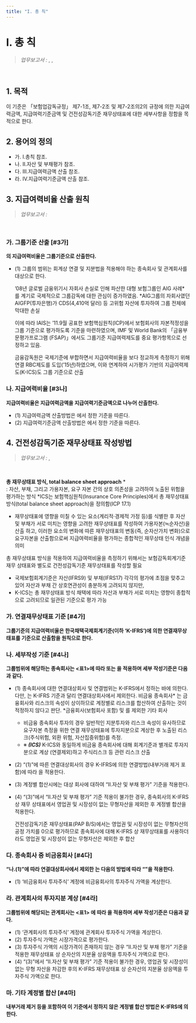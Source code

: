 ```yaml
---
title: "I. 총 칙"
---
```

# I. 총 칙

> _업무보고서 :_ <OverlayDemo id ="AI717"/>, <OverlayDemo id ="AI701"/>, <OverlayDemo id ="AI711"/>
<br/>

## 1. 목적
이 기준은 「보험업감독규정」 제7-1조, 제7-2조 및 제7-2조의2의 규정에 의한 지급여력금액, 지급여력기준금액 및 건전성감독기준 재무상태표에 대한 세부사항을 정함을 목적으로 한다.



## 2. 용어의 정의
- 가. I.총칙 참조.
- 나. II.자산 및 부채평가 참조.
- 다. III.지급여력금액 산출 참조.
- 라. IV.지급여력기준금액 산출 참조.

## 3. 지급여력비율 산출 원칙

> _업무보고서 :_ <OverlayDemo id ="AI717"/>
<br/>

### 가. 그룹기준 산출 [#3가]
**<OverlayDemo id="보험회사" />의 지급여력비율은 그룹기준으로 산출한다.**
- (1) 그룹의 범위는 회계상 연결 및 지분법을 적용해야 하는 종속회사 및 관계회사를 대상으로 한다.

  <Accordion multiple activeIndex={[]}>
    <AccordionTab header="그룹기준 지급여력비율 산출배경">

  ’08년 글로벌 금융위기시 자회사 손실로 인해 파산한 대형 보험그룹인 AIG 사례* 를 계기로 국제적으로 그룹감독에 대한 관심이 증가하였음.
  <SubText> *AIG그룹의 자회사였던 AIGFP(투자은행)가 CDS(4,410억 달러) 등 고위험 자산에 투자하여 그룹 전체에 막대한 손실</SubText>

  이에 따라 IAIS는 ’11.9월 공표한 보험핵심원칙(ICP)에서 보험회사의 자본적정성을 그룹 기준으로 평가하도록 기준을 마련하였으며, IMF 및 World Bank의 「금융부문평가프로그램 (FSAP)」에서도 그룹기준 지급여력제도를 중요 평가항목으로 선정하고 있음.

  금융감독원은 국제기준에 부합하면서 지급여력비율을 보다 정교하게 측정하기 위해 연결 RBC제도를 도입(’15년)하였으며, 이와 연계하여 시가평가 기반의 지급여력제도(K-ICS)도 그룹 기준으로 산출

    </AccordionTab>
  </Accordion>

### 나. 지급여력비율 [#3나]

**지급여력비율은 지급여력금액을 지급여력기준금액으로 나누어 산출한다.**
- (1) 지급여력금액 산출방법은 <OverlayDemo id="300" />에서 정한 기준을 따른다.
- (2) 지급여력기준금액 산출방법은 <OverlayDemo id="400" />에서 정한 기준을 따른다.

## 4. 건전성감독기준 재무상태표 작성방법

> _업무보고서 :_ <OverlayDemo id ="AI701"/>, <OverlayDemo id ="AI711"/>
<br/>

<Accordion multiple activeIndex={[0]}>
<AccordionTab header ="건전성감독기준 재무상태표 별도 작성의 필요성">

**총 재무상태표 방식, total balance sheet approach** \* <br/> : 자산, 부채, 그리고 가용자본, 요구 자본 간의 상호 의존성을 고려하여 노출된 위험을 평가하는 방식
<SubText> *ICS는 보험핵심원칙(Insurance Core Principles)에서 총 재무상태표 방식(total balance sheet approach)을 정의함(ICP 17.1)</SubText>
- 재무상태표에 영향을 미칠 수 있는 요소(계리적·경제적 가정 등)를 식별한 후 자산 및 부채가 서로 미치는 영향을 고려한 재무상태표를 작성하여 가용자본(≒순자산)을 산출 하고, 이러한 요소의 변화에 따른 재무상태표의 변동(즉, 순자산가치 변화)으로 요구자본을 산출함으로써 지급여력비율을 평가하는 종합적인 재무상태 인식 개념을 의미

총 재무상태표 방식을 적용하여 지급여력비율을 측정하기 위해서는 보험감독회계기준 재무 상태표와 별도로 건전성감독기준 재무상태표를 작성할 필요
- 국제보험회계기준은 자산(IFRS9) 및 부채(IFRS17) 각각의 평가에 초점을 맞추고 있어 자산과 부채 간 상호연관성이 충분하게 고려되지 않지만,
- K-ICS는 총 재무상태표 방식 채택에 따라 자산과 부채가 서로 미치는 영향이 종합적으로 고려되므로 일관된 기준으로 평가 가능
</AccordionTab>
</Accordion>

### 가. 연결재무상태표 기준 [#4가]
**그룹기준의 지급여력비율은 한국채택국제회계기준(이하 ‘K-IFRS’)에 의한 연결재무상태표를 기준으로 산출함을 원칙으로 한다.**

### 나. 세부작성 기준 [#4나]
**그룹범위에 해당하는 종속회사는 \<표1>에 따라 <OverlayDemo id="계정별합산"/> 또는 <OverlayDemo id="투자지분계상"/>을 적용하며 세부 작성기준은 다음과 같다.**

<CenterImg src ="/kics/table1.png" caption="<표1> 건전성감독기준 재무상태표 작성방법" width={600} />

- (1) 종속회사에 대한 연결대상회사 및 연결범위는 K-IFRS에서 정하는 바에 의한다. 다만, <OverlayDemo id="비금융회사" />는 K-IFRS 기준과 달리 연결대상회사에서 제외한다.
  <Accordion multiple activeIndex={[]}>
  <AccordionTab header="비금융회사를 연결대상회사에서 제외하는 이유">
  비금융 종속회사* 는 금융회사와 리스크의 속성이 상이하므로 계정별로 리스크를 합산하여 산출하는 것이 적정하지 않다고 판단.
  <SubText> *금융회사(보험회사 포함) 및 <OverlayDemo id="보험업관련회사" />를 제외한 기타 회사</SubText>

  - 비금융 종속회사 투자의 경우 일반적인 지분투자와 리스크 속성이 유사하므로 요구자본 측정을 위한 연결 재무상태표에 투자지분으로 계상한 후 노출된 리스크(주식위험, 외환 위험, 자산집중위험)를 측정.
  - ※ **_(ICS)_** K-ICS와 동일하게 비금융 종속회사에 대해 회계기준과 별개로 투자지분으로 계상 (연결제외)하고 주식리스크 등 관련 리스크 산출
  </AccordionTab>
  </Accordion>

- (2) “(1)”에 따른 연결대상회사의 경우 K-IFRS에 의한 연결방법(내부거래 제거 포함)에 따라 <OverlayDemo id="계정별합산" />을 적용한다.
- (3) 계정별 합산시에는 대상 회사에 대하여 “II.자산 및 부채 평가” 기준을 적용한다.
- (4) “(3)”에서 “II.자산 및 부채 평가” 기준 적용이 불가한 경우, 종속회사의 K-IFRS 상 재무 상태표에서 영업권 및 시장성이 없는 무형자산을 제외한 후 계정별 합산을 적용한다.
  <Accordion multiple activeIndex={[]}>
  <AccordionTab header="“II.자산 및 부채 평가” 기준 적용이 불가한 경우, 종속회사의 K-IFRS 상 재무상태표에서 영업권 및 시장성이 없는 무형자산을 제외한 후 계정별 합산을 적용하는 이유 ">

    건전성감독기준 재무상태표(PAP B/S)에서는 영업권 및 시장성이 없는 무형자산의 공정 가치를 0으로 평가하므로 종속회사에 대해 K-IFRS 상 재무상태표를 사용하더라도 영업권 및 시장성이 없는 무형자산은 제외한 후 합산
  </AccordionTab>
  </Accordion>

### 다. 종속회사 중 비금융회사 [#4다]
**“나.(1)”에 따라 연결대상회사에서 제외한 <OverlayDemo id="비금융회사"/>는 다음의 방법에 따라 “<OverlayDemo id="투자지분계상" />”을 적용한다.**
- (1) ‘비금융회사 투자주식’ 계정에 비금융회사의 투자주식 가액을 계상한다.

### 라. 관계회사의 투자지분 계상 [#4라]
**그룹범위에 해당되는 관계회사는 \<표1> 에 따라 <OverlayDemo id="투자지분계상"/>을 적용하며 세부 작성기준은 다음과 같다.**

- (1) ‘관계회사의 투자주식’ 계정에 관계회사 투자주식 가액을 계상한다.
- (2) 투자주식 가액은 시장가격으로 평가한다.
- (3) 투자주식 가액의 시장가격이 존재하지 않는 경우 “II.자산 및 부채 평가” 기준을 적용한 재무상태표 상 순자산의 지분율 상응액을 투자주식 가액으로 한다.
- (4) “(3)”에서 “II.자산 및 부채 평가” 기준 적용이 불가한 경우, 영업권 및 시장성이 없는 무형 자산을 차감한 후의 K-IFRS 재무상태표 상 순자산의 지분율 상응액을 투자주식 가액으로 한다.

### 마. 기타 계정별 합산 [#4마]
**내부거래 제거 등을 포함하여 이 기준에서 정하지 않은 계정별 합산 방법은 K-IFRS에 의한다.**
